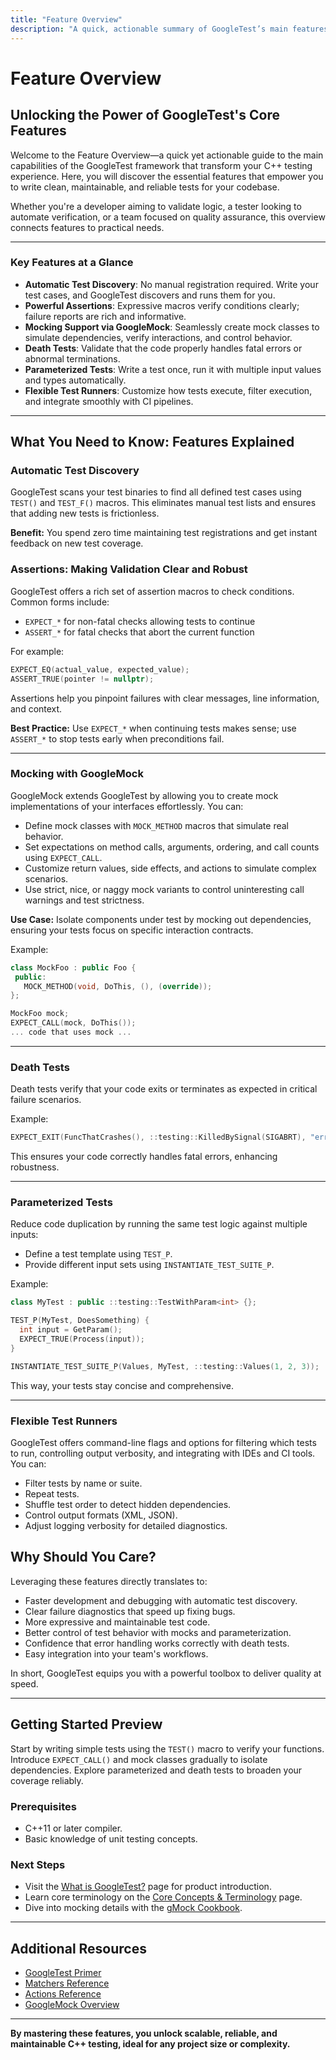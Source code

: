 ```yaml
---
title: "Feature Overview"
description: "A quick, actionable summary of GoogleTest’s main features—including test discovery, assertions, mocking, death tests, parameterized tests, and flexible runners. For each, you’ll learn the what, why, and when, helping you instantly map features to your testing needs."
---
```


# Feature Overview

## Unlocking the Power of GoogleTest's Core Features

Welcome to the Feature Overview—a quick yet actionable guide to the main capabilities of the GoogleTest framework that transform your C++ testing experience. Here, you will discover the essential features that empower you to write clean, maintainable, and reliable tests for your codebase.

Whether you're a developer aiming to validate logic, a tester looking to automate verification, or a team focused on quality assurance, this overview connects features to practical needs.

---

### Key Features at a Glance

- **Automatic Test Discovery**: No manual registration required. Write your test cases, and GoogleTest discovers and runs them for you.
- **Powerful Assertions**: Expressive macros verify conditions clearly; failure reports are rich and informative.
- **Mocking Support via GoogleMock**: Seamlessly create mock classes to simulate dependencies, verify interactions, and control behavior.
- **Death Tests**: Validate that the code properly handles fatal errors or abnormal terminations.
- **Parameterized Tests**: Write a test once, run it with multiple input values and types automatically.
- **Flexible Test Runners**: Customize how tests execute, filter execution, and integrate smoothly with CI pipelines.

---

## What You Need to Know: Features Explained

### Automatic Test Discovery

GoogleTest scans your test binaries to find all defined test cases using `TEST()` and `TEST_F()` macros. This eliminates manual test lists and ensures that adding new tests is frictionless.

**Benefit:** You spend zero time maintaining test registrations and get instant feedback on new test coverage.


### Assertions: Making Validation Clear and Robust

GoogleTest offers a rich set of assertion macros to check conditions. Common forms include:

- `EXPECT_*` for non-fatal checks allowing tests to continue
- `ASSERT_*` for fatal checks that abort the current function

For example:

```cpp
EXPECT_EQ(actual_value, expected_value);
ASSERT_TRUE(pointer != nullptr);
```

Assertions help you pinpoint failures with clear messages, line information, and context.

**Best Practice:** Use `EXPECT_*` when continuing tests makes sense; use `ASSERT_*` to stop tests early when preconditions fail.

---

### Mocking with GoogleMock

GoogleMock extends GoogleTest by allowing you to create mock implementations of your interfaces effortlessly. You can:

- Define mock classes with `MOCK_METHOD` macros that simulate real behavior.
- Set expectations on method calls, arguments, ordering, and call counts using `EXPECT_CALL`.
- Customize return values, side effects, and actions to simulate complex scenarios.
- Use strict, nice, or naggy mock variants to control uninteresting call warnings and test strictness.

**Use Case:** Isolate components under test by mocking out dependencies, ensuring your tests focus on specific interaction contracts.

Example:

```cpp
class MockFoo : public Foo {
 public:
   MOCK_METHOD(void, DoThis, (), (override));
};

MockFoo mock;
EXPECT_CALL(mock, DoThis());
... code that uses mock ...
```

---

### Death Tests

Death tests verify that your code exits or terminates as expected in critical failure scenarios.

Example:

```cpp
EXPECT_EXIT(FuncThatCrashes(), ::testing::KilledBySignal(SIGABRT), "error message");
```

This ensures your code correctly handles fatal errors, enhancing robustness.

---

### Parameterized Tests

Reduce code duplication by running the same test logic against multiple inputs:

- Define a test template using `TEST_P`.
- Provide different input sets using `INSTANTIATE_TEST_SUITE_P`.

Example:

```cpp
class MyTest : public ::testing::TestWithParam<int> {};

TEST_P(MyTest, DoesSomething) {
  int input = GetParam();
  EXPECT_TRUE(Process(input));
}

INSTANTIATE_TEST_SUITE_P(Values, MyTest, ::testing::Values(1, 2, 3));
```

This way, your tests stay concise and comprehensive.

---

### Flexible Test Runners

GoogleTest offers command-line flags and options for filtering which tests to run, controlling output verbosity, and integrating with IDEs and CI tools. You can:

- Filter tests by name or suite.
- Repeat tests.
- Shuffle test order to detect hidden dependencies.
- Control output formats (XML, JSON).
- Adjust logging verbosity for detailed diagnostics.


## Why Should You Care?

Leveraging these features directly translates to:

- Faster development and debugging with automatic test discovery.
- Clear failure diagnostics that speed up fixing bugs.
- More expressive and maintainable test code.
- Better control of test behavior with mocks and parameterization.
- Confidence that error handling works correctly with death tests.
- Easy integration into your team's workflows.

In short, GoogleTest equips you with a powerful toolbox to deliver quality at speed.

---

## Getting Started Preview

Start by writing simple tests using the `TEST()` macro to verify your functions. Introduce `EXPECT_CALL()` and mock classes gradually to isolate dependencies. Explore parameterized and death tests to broaden your coverage reliably.

### Prerequisites

- C++11 or later compiler.
- Basic knowledge of unit testing concepts.

### Next Steps

- Visit the [What is GoogleTest?](https://github.com/google/googletest/blob/main/overview/product-introduction-core-concepts/what-is-googletest.mdx) page for product introduction.
- Learn core terminology on the [Core Concepts & Terminology](https://github.com/google/googletest/blob/main/overview/product-introduction-core-concepts/core-concepts-terminology.mdx) page.
- Dive into mocking details with the [gMock Cookbook](https://github.com/google/googletest/blob/main/docs/gmock_cook_book.md).

---

## Additional Resources

- [GoogleTest Primer](https://github.com/google/googletest/blob/main/docs/primer.md)
- [Matchers Reference](https://github.com/google/googletest/blob/main/docs/reference/matchers.md)
- [Actions Reference](https://github.com/google/googletest/blob/main/docs/reference/actions.md)
- [GoogleMock Overview](https://github.com/google/googletest/blob/main/googlemock/README.md)

---

**By mastering these features, you unlock scalable, reliable, and maintainable C++ testing, ideal for any project size or complexity.**